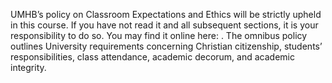 UMHB's policy on Classroom Expectations and Ethics will be strictly upheld in this course. If you have not read it and all subsequent sections, it is your responsibility to do so.  You may find it online here:  \href{http://catalog.umhb.edu/2019-2020/Graduate-Catalog/Classroom-Expectations-and-Ethics}{\texttt{Classroom Expectations and Ethics}}.  The omnibus policy outlines University requirements concerning Christian citizenship, students' responsibilities, class attendance, academic decorum, and academic integrity.